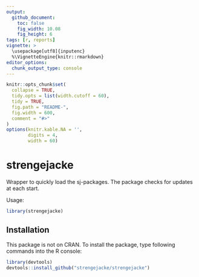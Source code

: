 ```yaml
---
output: 
  github_document:
    toc: false
    fig_width: 10.08
    fig_height: 6
tags: [r, reports]
vignette: >
  \usepackage[utf8]{inputenc}
  %\VignetteEngine{knitr::rmarkdown}
editor_options: 
  chunk_output_type: console
---
```



```r
knitr::opts_chunk$set(
  collapse = TRUE,
  tidy.opts = list(width.cutoff = 60),
  tidy = TRUE,
  fig.path = "README-",
  fig.width = 600,
  comment = "#>"
)
options(knitr.kable.NA = '',
        digits = 4,
        width = 60)
```

# strengejacke

Wrapper to quickly load the sj-packages. The package checks for updates at each start.

Usage:
```r
library(strengejacke)
```

## Installation

This package is not on CRAN. To install the package, type following commands into the R console:

```r
library(devtools)
devtools::install_github("strengejacke/strengejacke")
```

